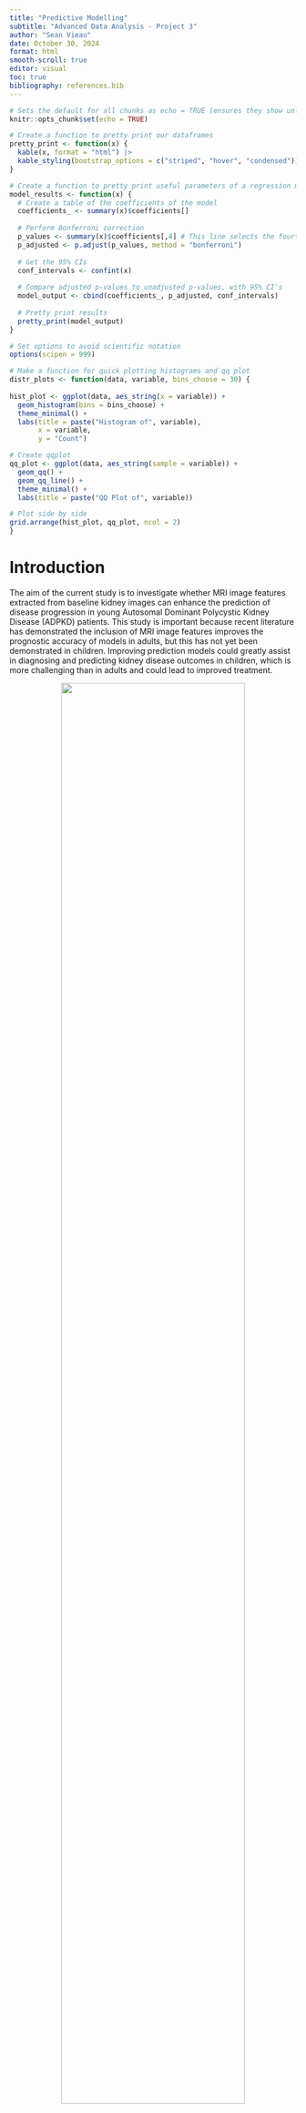 ```yaml
---
title: "Predictive Modelling"
subtitle: "Advanced Data Analysis - Project 3"
author: "Sean Vieau"
date: October 30, 2024
format: html
smooth-scroll: true
editor: visual
toc: true
bibliography: references.bib
---
```


```r
# Sets the default for all chunks as echo = TRUE (ensures they show unless specified not to)
knitr::opts_chunk$set(echo = TRUE)

# Create a function to pretty print our dataframes
pretty_print <- function(x) {
  kable(x, format = "html") |>
  kable_styling(bootstrap_options = c("striped", "hover", "condensed"))
}

# Create a function to pretty print useful parameters of a regression model
model_results <- function(x) {
  # Create a table of the coefficients of the model
  coefficients_ <- summary(x)$coefficients[]
  
  # Perform Bonferroni correction 
  p_values <- summary(x)$coefficients[,4] # This line selects the fourth column of the resulting coefficients      table from summary(model), which is the p-values
  p_adjusted <- p.adjust(p_values, method = "bonferroni")
  
  # Get the 95% CIs
  conf_intervals <- confint(x)
  
  # Compare adjusted p-values to unadjusted p-values, with 95% CI's
  model_output <- cbind(coefficients_, p_adjusted, conf_intervals)
  
  # Pretty print results
  pretty_print(model_output)
}

# Set options to avoid scientific notation
options(scipen = 999)

# Make a function for quick plotting histograms and qq plot
distr_plots <- function(data, variable, bins_choose = 30) {
  
hist_plot <- ggplot(data, aes_string(x = variable)) +
  geom_histogram(bins = bins_choose) +
  theme_minimal() +
  labs(title = paste("Histogram of", variable),
       x = variable,
       y = "Count")

# Create qqplot
qq_plot <- ggplot(data, aes_string(sample = variable)) +
  geom_qq() +
  geom_qq_line() +
  theme_minimal() +
  labs(title = paste("QQ Plot of", variable))

# Plot side by side
grid.arrange(hist_plot, qq_plot, ncol = 2)
}
```

# Introduction

The aim of the current study is to investigate whether MRI image features extracted from baseline kidney images can enhance the prediction of disease progression in young Autosomal Dominant Polycystic Kidney Disease (ADPKD) patients. This study is important because recent literature has demonstrated the inclusion of MRI image features improves the prognostic accuracy of models in adults, but this has not yet been demonstrated in children. Improving prediction models could greatly assist in diagnosing and predicting kidney disease outcomes in children, which is more challenging than in adults and could lead to improved treatment.

::: {style="text-align: center;"}
<img src="/Project_3_Predictive_Modelling/Project_3_R/Media/Project_Description.png" style="width:80%;"/>
:::

#### Task One

![](/Project_3_Predictive_Modelling/Project_3_R/Media/Task_One.png){fig-align="center" width="80%"}

#### Task Two

![](/Project_3_Predictive_Modelling/Project_3_R/Media/Task_Two.png){fig-align="center" width="80%"}

### Clinical Hypotheses

The two clinical hypotheses for this study are that including MRI image features will improve model performance compared to using baseline kidney volume alone in models predicting

1.  Percentage change of total kidney volume growth

2.  Classification of a patient as having fast or slow progression of the disease.

# Background

Here we will review background information on the methodology and variables provided in this data set.

## Gabor Transform

#### What is it

The Gabor Transform, named after Dennis Gabor, is a powerful technique for analyzing the [**texture**]{.underline} of MRI images. By convolving the image with a Gabor filter, it becomes possible to discriminate between features based on intensity differences. This allows the target region and background to be differentiated if they possess distinct features, as they will exhibit different intensity levels. Moreover, the Gabor Transform has tunable parameters, such as the frequency of the sinusoidal wave, which can be adjusted to extract specific textures from the images. Higher frequencies are ideal for capturing fine textures, while lower frequencies are better suited for coarse textures.

#### How it Works

The Gabor Filter first applies a Gaussian Envelope to focus on a small region of the image. It then applies a sinusoidal wave that oscillates at a specific frequency and captures the variation in intensities at that frequency and orientation within that region.

#### Example of Gabor Transform

![Example of applying a Gaussian, then Gabor, and Laplacian Filter (GGL) for differentiation between two different textures (+'s vs L's) ([2](https://link.springer.com/article/10.1007/BF00204594)).](images/clipboard-573562689.png){fig-align="center"}

#### Image Features Provided by the Gabor Transform

In general, Gabor functions can easily extract features of:

-   Spatial Frequency (e.g. how often pixel intensity changes in a given area)

-   Density (e.g. concentration of features within a certain area)

-   Orientation (e.g. Textures or edges at 0°, 45°, 90°, 135°)

-   Phase (e.g. alignment/distance of features)

-   Energy (e.g. overall intensity)

Sources: [1](https://link.springer.com/article/10.1007/s11042-020-09635-6), [2](https://link.springer.com/article/10.1007/BF00204594)

## Gray Level Co-Occurrence Matrix

#### What is it

The Gray Level Co-Occurrence Matrix (GLCM) is another powerful tool for extracting **texture** features from an MRI image. GLCM works under the assumption that the textural information in an image is contained in the "average" spatial relationship that the gray tones in the image have to each other. For example, when a small patch of the picture has little variation of features, the dominant property is tone; When a small patch of a picture has high variation, the dominant property is texture ([3](https://ieeexplore.ieee.org/document/4309314)).

#### How it Works

GLCM examines the spatial relationship between pairs of pixels in an image and calculates how often pairs of pixel values occur at a specified distance and orientation. It does this by computing a set of gray-tone spacial-dependence matrices for various angular relationships and distances between neighboring resolution cell pairs on the image ([3](https://ieeexplore.ieee.org/document/4309314)).

#### Example of GLCM

![Example of textural features extracted from two different land-use category images ([3](https://ieeexplore.ieee.org/document/4309314)).](images/clipboard-759848695.png){width="80%"}

#### Image Features Provided by GLCM

In general, GLCM provides information on the following features:

-   Homogeneity

-   Linear Structure

-   Contrast

-   Number and Nature of Boundaries

-   Complexity of the Image

## Local Binary Pattern

#### What is it

The Local Binary Pattern (LBP) is a third powerful method for extracting [**texture**]{.underline} features from an image. An important and fundamental property of texture is how uniform the patterns are, and LBP captures this by detecting these uniform patterns in circular neighborhoods at any rotation and spatial resolution. LBP is rotation invariant, meaning it does not matter what rotation the image is at; it will always extract very similar features) ([4](https://ieeexplore.ieee.org/document/1017623)).

#### How it Works

LBP works by comparing the intensity of a central pixel with its neighboring pixels and encoding this relationship into a binary pattern. For each neighbor, if it's intensity is greater or equal to the central pixel, it gets assigned a 1 (otherwise a 0). The binary values of all neighbors are then concatenated to form a binary number, and this number is converted into a decimal that represent the LBP for the central pixel ([4](https://ieeexplore.ieee.org/document/1017623)).

#### Example of LBP

![Example of the 36 unique comparisons that can be made between neighboring pixels ([4](https://ieeexplore.ieee.org/document/1017623)).](images/clipboard-3679699747.png){fig-align="center"}

#### Code Information

![](/Project_3_Predictive_Modelling/Project_3_R/Media/Code_Information.png){fig-align="center" width="80%"}

#### Image Features Provided by the LBP

In general, the LBP provides image features on:

-   Uniformity

-   Local Contrast

-   Texture Description

-   Spatial Patterns

-   Gray Level Distribution

# Method

## Study Design

The investigators recruited 71 young patients with ADPKD and collected MRI data at baseline and after 3 years. Additionally, the height corrected kidney volume for each patient was collected at baseline and 3 years by a physician, and the percentage change calculated. Patients were classified as having slow or fast progression of the disease based on this percentage change. Image features were extracted from the baseline MRI images including 2 image features on kidney geometric information, 5 features based on Gabor transform, 2 features based on gray level co-occurrence matrix, 5 features based on image textures, and 5 features based on local binary pattern.

### Statistical Hypotheses

1.  A **linear regression model** predicting **percentage change of total kidney volume growth** including MRI image features and baseline kidney volume will have better performance than a model with baseline kidney volume alone, as determined by specificity, sensitivity, PPV,  NPV,  accuracy, and AUC.

2.  A **logistic regression model** predicting **classification of disease progression as slow or fast** including MRI image features and baseline kidney volume will have better performance than a model with baseline kidney volume alone, as determined by specificity, sensitivity, PPV,  NPV,  accuracy, and AUC.

# Data Preparation

#### Load Packages

```r
library(dplyr)
library(ggplot2)
library(tidyverse)
library(plotly) # Used for interactive plots
library(kableExtra) # Used for pretty printing (kable_styling)
library(ggridges) # Used for plotting distributions
library(naniar) # Used to visualize missingness
library(patchwork) # Used to chain ggplots together
library(gridExtra) # Used to plot ggplots side by side
library(corrplot) # Used for correlation matrix
library(caret) # Used for K-fold cross validation and machine learning
library(bestNormalize) # Used to find best transformation
library(olsrr) # used for backwards elimination model.
library(car) # Used for influenceplot function
library(reshape2) # Used for melting data for multi ROC plotting
```

#### Read .CSV

```r
# Read in data
data <- read_csv("C:/Users/sviea/Documents/Portfolio/Project_3_Predictive_Modelling/Project_3_R/Raw_Data/Project3_data.csv")
```

#### Examine Data Set

```r
# Examine data
pretty_print(head(data))

# Check data types
glimpse(data)
```

#### Create Factors

Everything is appropriately coded as a double.

Let's just convert `progression` into a factor that contains the levels for "slow" or "fast and we're good to go. We will also rename some variables for convenience.

```r
# Convert progression into a factor
data <- data |> 
  mutate(progression = factor(progression,
         levels = c(0,1),
         labels = c("Slow", "Fast")))

# Rename Subject ID and kidney volume variables so they are easier to access
data <- data |> 
  rename(Subject_ID = `Subject ID`,
         kidvol_base = tkvht_base,
         kidvol_visit2 = tkvht_visit2,
         kidvol_change = tkvht_change) 

# Double check data types
glimpse(data)
```

#### Summary

Our data set consists of:

-   71 patients
-   19 MRI image features
-   4 kidney volume variables

# Missingness

```r
# Examine missingness
gg_miss_var(data)

# Examine missingness percents
vis_miss(data)
```

We have 0 missing values!

# Data Split

#### Background

We have an N of 71, which is notably small.

In order to increase the power of the study, we will perform a 5-fold cross validation. Thus, all patients will be in both the training and validation sets, providing a comprehensive evaluation.

![](images/clipboard-802573844.png)

#### Perform the Split

To begin with, we will divide our data set into 5 even folds.

First we randomly shuffle the data so it is not organized by Subject ID

```r
# Set seed for reproducibility
set.seed(123)

# Shuffle the rows
data <- data |> slice_sample(n = nrow(data))
```

Then we create 5-folds of our data set.

```r
# Create labels for Folds1-5
data |> 
  mutate(fold_number = rep(c("Fold1", "Fold2", "Fold3", "Fold4", "Fold5"), length.out = n())) -> data

#### Create separate data frames for each fold

# Create Fold 1
data1_train <- data |> 
  filter(fold_number != "Fold1")
data1_test <- data |> 
  filter(fold_number == "Fold1")

# Create fold 2
data2_train <- data |> 
  filter(fold_number != "Fold2")
data2_test <- data |> 
  filter(fold_number == "Fold2")

# Create fold 3
data3_train <- data |> 
  filter(fold_number != "Fold3")
data3_test <- data |> 
  filter(fold_number == "Fold3")

# Create fold 4
data4_train <- data |> 
  filter(fold_number != "Fold4")
data4_test <- data |> 
  filter(fold_number == "Fold4")

# Create fold 5
data5_train <- data |> 
  filter(fold_number != "Fold5")
data5_test <- data |> 
  filter(fold_number == "Fold5")
```

And examine `Fold1` and ensure the dimensions check out.

```r
# Check dimensions of Fold1
dim(data1_train)

# Check dimensions of Fold1
dim(data1_test)

# Check for any overlapping patients
inner_join(data1_train, data1_test, by = "Subject_ID")
```

We have 56 patients in the fold 1 training set, and 15 in the test set, with no overlapping IDs. Perfect!

# Outcome Variables {#Outcomes_Uni}

Examining the distributions of the entire data set before splitting can cause subtle biases. For example, transformations or decisions based on the entire data set might inadvertently incorporate patterns from the test data into the training process!

We essentially want to mimic real world situations, where we would not know the distributions of our test set prior to analysis.

Thus, we will perform the initial examination of the distribution of our variables, using `Fold1_train`.

::: panel-tabset
## Kidney Volume

#### Baseline Kidney Volume

```r
# Visualize baseline kidney volume
ggplot(data1_train, aes(x = kidvol_base)) +
  geom_histogram() + 
  theme_minimal() + 
  labs(title = "Histogram for Baseline Kidney Volume",
       x = "Baseline Kidney Volume",
       y = "Count")

## QQ Plot
ggplot(data1_train, aes(sample = kidvol_base)) +
  geom_qq() +
  geom_qq_line() +
  theme_minimal() + 
  labs(title = "Histogram for Baseline Kidney Volume",
       x = "Baseline Kidney Volume",
       y = "Count")
```

Kidney volume at baseline appears to be logarithmic.

```r
# Visualize baseline kidney volume
ggplot(data1_train, aes(x = log(kidvol_base))) +
  geom_histogram() + 
  theme_minimal() + 
  labs(title = "Histogram forLog Baseline Kidney Volume",
       x = "Baseline Kidney Volume",
       y = "Count")

# QQ Plot
ggplot(data1_train, aes(sample = log(kidvol_base))) +
  geom_qq() +
  geom_qq_line() +
  theme_minimal() + 
  labs(title = "Histogram for Log Baseline Kidney Volume",
       x = "Baseline Kidney Volume",
       y = "Count")

# Create variable
data1_train <- data1_train |> 
  mutate(kidvol_base_log = log(kidvol_base))
```

`kidvol_base` is normally distributed approximately, after log transform and this variable will be used going forward.

#### Percent Change in Kidney Volume

```r
#| fig-height: 3.5
#| fig-width: 8
# Create histogram
hist_plot <- ggplot(data1_train, aes(x = kidvol_change)) +
  geom_histogram(binwidth = 4.5) +
  theme_minimal() +
  labs(title = "Histogram of Kidney Volume Change",
       y = "Count",
       x = "Kidney Volume Change (%)")

# Create qqplot
qq_plot <- ggplot(data1_train, aes(sample = kidvol_change)) +
  geom_qq() +
  geom_qq_line() +
  theme_minimal() +
  labs(title = "QQ Plot of Kidney Volume Change")

# Plot side by side
grid.arrange(hist_plot, qq_plot, ncol = 2)
```

`kidvol_change` is not quite normally distributed.

##### Log Transform

Let's check if a logarithmic or sqrt transformation will be better.

```r
# Use bestNormalize R package to select the best transformation
BNObject <- bestNormalize(data1_train$kidvol_change)
BNObject

# Create histogram
hist_plot <- ggplot(data1_train, aes(x = log(kidvol_change))) +
  geom_histogram(binwidth = 0.5) +
  theme_minimal() +
  labs(title = "Histogram of Log Kidney Volume Change",
       y = "Count",
       x = "Kidney Volume Change (%)")

# Create qqplot
qq_plot <- ggplot(data1_train, aes(sample = log(kidvol_change))) +
  geom_qq() +
  geom_qq_line() +
  theme_minimal() +
  labs(title = "QQ Plot of Log Kidney Volume Change")

# Plot side by side
grid.arrange(hist_plot, qq_plot, ncol = 2)
```

##### Square Root Transform

```r
# Create histogram
hist_plot <- ggplot(data1_train, aes(x = sqrt(kidvol_change))) +
  geom_histogram(binwidth = 0.5) +
  theme_minimal() +
  labs(title = "Histogram of Sqrt Kidney Volume Change",
       y = "Count",
       x = "Kidney Volume Change (%)")

# Create qqplot
qq_plot <- ggplot(data1_train, aes(sample = sqrt(kidvol_change))) +
  geom_qq() +
  geom_qq_line() +
  theme_minimal() +
  labs(title = "QQ Plot of Sqrt Kidney Volume Chage")

# Plot side by side
grid.arrange(hist_plot, qq_plot, ncol = 2)
```

The log transform appears the best for us.

However, after checking with the professor, it is very rare in machine learning that we engineer the outcome variable at all.

```r
# Create log change in kidney volume
data1_train <- data1_train |> 
  mutate(kidvol_change_log = log(kidvol_change))
```

#### Outliers

It also appears that we have two outlier values. Let's assess using boxplots.

```r
# Calculate IQR and identify outliers
IQR_val <- IQR(data1_train$kidvol_change)
Q1 <- quantile(data1_train$kidvol_change, 0.25)
Q3 <- quantile(data1_train$kidvol_change, 0.75)
lower_bound <- Q1 - (1.5*IQR_val)
upper_bound <- Q3 + (1.5*IQR_val)

# Create boxplot and flag outliers
ggplot(data1_train, aes(x = "", y = kidvol_change)) +
  geom_boxplot(alpha = 0.8) +
  geom_text(aes(label = ifelse(kidvol_change < lower_bound | kidvol_change > upper_bound, Subject_ID, "")), hjust = -0.5, color = "red") +
  theme_minimal() +
  labs(title = "Boxplot of Kidney Volume Change",
       x = "",
       y = "Kidney Volume Change")
```

Patients 37 and 51 are flagging as potential outliers. Let's examine them.

```r
# Examine outlier patients
data1_train |> 
  arrange(desc(kidvol_change)) |> 
  head() |> 
  pretty_print()
```

Interesting, it looks like these patients also have high values for certain MRI image features, such as GLCM 1 and 2. Additionally, they do not have the highest visit 2 kidney volumes, they simply increases in size the most.

### Summary

##### Transformation

It appears that a log transform of `kidvol_base` gives us an approximately normal distribution, and this will be the value used for this covariate going forward.

##### Outliers

While patients 37 and 51 are potential outliers on `kidvol_change`, these are NOT erroneous values. On the contrary, they are backed up by similar high values on other measurements such as `glcm2`, but are not universally high on all MRI image features. In other words, these appear to be very realistic values.

In summary, all values are derived from authentic biological data. They will be examined using the jackknife residuals to assess for leverage and influence, but we are motivated to retain them in the analysis.

[Top of Tabset](#Outcomes_Uni)

## Disease Progression

```r
# Create bar plot
ggplot(data1_train, aes(x = progression, fill = progression)) +
  geom_bar() +
  theme_minimal() +
  scale_fill_brewer(palette = "Pastel2") +
  ylim(0, 45) +
  labs(title = "Count of Slow vs Fast Disease Progression",
       x = "Disease Progression",
       y = "Count",
       fill = "Progression")

# Create Table
table(data1_train$progression) 
```

We have an equal amount of patients that had slow vs fast disease progression.

[Top of Tabset](#Outcomes_Uni)
:::

## Summary

#### Kidney Volume Change

`kidvol_change` is approximately normally distributed following a log transform, with 2 potential outliers we will keep an eye on.

#### Slow vs Fast Disease Progression

We have an even count between patients who had slow vs fast disease progression.

# Feature Engineering I {#Features_Uni}

An assumption for a linear regression is that there is a linear relationship between the predictor and the outcome variable.

Thus for the initial step, we will examine the distribution of our variables and create a quadratic term or take the log for each variable as necessary.

:::::::::: panel-tabset
## Geometry

::: panel-tabset
## Geom1

```r
#| fig-height: 3.5
#| fig-width: 8
# Create histogram
hist_plot <- ggplot(data1_train, aes(x = geom1)) +
  geom_histogram(binwidth = 30) +
  theme_minimal() +
  labs(title = "Histogram of Geom1",
       x = "Geom1",
       y = "Count")

# Create qqplot
qq_plot <- ggplot(data1_train, aes(sample = geom1)) +
  geom_qq() +
  geom_qq_line() +
  theme_minimal() +
  labs(title = "QQ Plot of Geom1")

# Plot side by side
grid.arrange(hist_plot, qq_plot, ncol = 2)
```

There is 1 patient with a drastically lower value than everyone else. Let's examine.

```r
# Filter to most negative geom1 value
data1_train |> 
  arrange(geom1) |> 
  select(Subject_ID, geom1, geom2) |> 
  head() |> 
  pretty_print()
```

Patient 48 appears to be an outlier on `geom1`.

#### Perform Yeo Johnson Transformation

Since we have negatie we have to perform the yeo johnson transformation or we will lose observations as `NA` values.

```r
# Use bestNormalize R package to select the best transformation
BNObject <- bestNormalize(data1_train$geom1)
BNObject

# Create histogram
hist_plot <- ggplot(data1_train, aes(x = yeojohnson(geom1)$x.t)) +
  geom_histogram(binwidth = .4) +
  theme_minimal() +
  labs(title = "Histogram of Yeo Johnson Geom1",
       y = "Count",
       x = "Log Geom1")

# Create qqplot
qq_plot <- ggplot(data1_train, aes(sample = yeojohnson(geom1)$x.t)) +
  geom_qq() +
  geom_qq_line() +
  theme_minimal() +
  labs(title = "QQ Plot of Yeo Johnson Geom1")

# Plot side by side
grid.arrange(hist_plot, qq_plot, ncol = 2)

# Perform transform
data1_train <- data1_train |> 
  mutate(geom1_yeo = yeojohnson(geom1)$x.t)
```

`geom` is more normally distributed after a Yeo Johnson transform.

#### Summary

`geom1` is normally distributed following a Yeo Johnson transform. There is potentially one outlier on the negative side, but this seemed to not be a factor after transforming.

[Top of Tabset](#Features_Uni)

## Geom2

```r
#| fig-height: 3.5
#| fig-width: 8
# Create histogram
hist_plot <- ggplot(data1_train, aes(x = geom2)) +
  geom_histogram(binwidth = 300) +
  theme_minimal() +
  labs(title = "Histogram of Geom2",
       x = "Geom2",
       y = "Count")

# Create qqplot
qq_plot <- ggplot(data1_train, aes(sample = geom2)) +
  geom_qq() +
  geom_qq_line() +
  theme_minimal() +
  labs(title = "QQ Plot of Geom2")

# Plot side by side
grid.arrange(hist_plot, qq_plot, ncol = 2)
```

`geom2` appears to be logarithmic. Let's adjust.

#### Square Root Transformation

```r
#| fig-height: 3.5
#| fig-width: 8
# Create new variable
data1_train <- data1_train |> 
 mutate(geom2_sqrt = sqrt(geom2),
        geom2_log = log(geom2)) 

# Create histogram
hist_plot <- ggplot(data1_train, aes(x = geom2_sqrt)) +
  geom_histogram(binwidth = 20) +
  theme_minimal() +
  labs(title = "Histogram of Geom2_sqrt",
       x = "Geom2_sqrt",
       y = "Count")

# Create qqplot
qq_plot <- ggplot(data1_train, aes(sample = geom2_sqrt)) +
  geom_qq() +
  geom_qq_line() +
  theme_minimal() +
  labs(title = "QQ Plot of Geom2_sqrt")

# Plot side by side
grid.arrange(hist_plot, qq_plot, ncol = 2)
```

Sqrt kind of makes it better, but not quite.

#### Log Transformation

Let's examine the log.

```r

# Create histogram
hist_plot <- ggplot(data1_train, aes(x = log(geom2))) +
  geom_histogram(binwidth = 1) +
  theme_minimal() +
  labs(title = "Histogram of Geom2 log",
       x = "Geom2 log",
       y = "Count")

# Create qqplot
qq_plot <- ggplot(data1_train, aes(sample = log(geom2))) +
  geom_qq() +
  geom_qq_line() +
  theme_minimal() +
  labs(title = "QQ Plot of Geom2 log")

# Plot side by side
grid.arrange(hist_plot, qq_plot, ncol = 2)
```

#### Yeo Johnson Transform

A Yeo Johnson transformation

```r
# Use bestNormalize R package to select the best transformation
BNObject <- bestNormalize(data1_train$geom2)
BNObject

# Create histogram
hist_plot <- ggplot(data, aes(x = yeojohnson(geom2)$x.t)) +
  geom_histogram(binwidth = 1) +
  theme_minimal() +
  labs(title = "Histogram of Geom2 Yeo",
       x = "Geom2 Yeo",
       y = "Count")

# Create qqplot
qq_plot <- ggplot(data, aes(sample = yeojohnson(geom2)$x.t)) +
  geom_qq() +
  geom_qq_line() +
  theme_minimal() +
  labs(title = "QQ Plot of Geom2 Yeo")

# Plot side by side
grid.arrange(hist_plot, qq_plot, ncol = 2)

# Create the variable
data1_train <- data1_train |> 
  mutate(geom2_yeo = yeojohnson(geom2)$x.t)
```

I think log or yeo is our best bet here.

#### Summary

While there is no transformation that makes `geom2` normally distributed, log or yeojohnson transformation may help and will be considered. Let's select Yeo Johnson as it looks slightly better.

[Top of Tabset](#Features_Uni)
:::

## Gabor

::: panel-tabset
## Gabor1

```r
#| fig-height: 3.5
#| fig-width: 8
# Create histogram
hist_plot <- ggplot(data1_train, aes(x = gabor1)) +
  geom_histogram(binwidth = 0.2) +
  theme_minimal() +
  labs(title = "Histogram of Gabor1",
       x = "Gabor2",
       y = "Count")

# Create qqplot
qq_plot <- ggplot(data1_train, aes(sample = gabor1)) +
  geom_qq() +
  geom_qq_line() +
  theme_minimal() +
  labs(title = "QQ Plot of Gabor1")

# Plot side by side
grid.arrange(hist_plot, qq_plot, ncol = 2)
```

`gabor1` is normally distributed.

[Top of Tabset](#Features_Uni)

## Gabor2

```r
#| fig-height: 3.5
#| fig-width: 8
# Make plots
distr_plots(data1_train, "gabor2", 12)
```

`gabor2` appears approximately normally distributed.

```r
# Use bestNormalize R package to select the best transformation
BNObject <- bestNormalize(data1_train$gabor2)
BNObject
```

It looks like a yeo johnson transformation will be most appropriate here.

```r
data1_train <- data1_train |> 
  mutate(gabor2_yeo = yeojohnson(gabor2)$x.t)

distr_plots(data1_train, "gabor2_yeo", 10)
```

A yeo johnson transformation *slightly* improves the normality of `gabor2`.

[Top of Tabset](#Features_Uni)

## Gabor3

```r
#| fig-height: 3.5
#| fig-width: 8
# Make plots
distr_plots(data1_train, "gabor3", 30)
```

[Top of Tabset](#Features_Uni)

`gabor3` appears approximately normally distributed, with some potential outliers.

```r
# Use bestNormalize R package to select the best transformation
BNObject <- bestNormalize(data1_train$gabor3)
BNObject
```

Transformations don't seem to help much here. We want the values to be closest to 1 to indicate more normality.

#### Summary

Transformation doesn't seem to help much with `gabor3`.

[Top of Tabset](#Features_Uni)

## Gabor4

```r
#| fig-height: 3.5
#| fig-width: 8
# Make plots
distr_plots(data1_train, "gabor4", 30)
```

`gabor4` may be exponential.

```r
#| fig-height: 3.5
#| fig-width: 8
data1_train <- data1_train |> 
  mutate(gabor4_log = log(gabor4))

distr_plots(data1_train, "gabor4_log", 12)
```

`gabor4_log` appears to be normally distributed.

#### Summary

The log transform of `gabor4` made it approximately normal.

[Top of Tabset](#Features_Uni)

## Gabor5

```r
#| fig-height: 3.5
#| fig-width: 8
# Make plots
distr_plots(data1_train, "gabor5", 30)
```

`gabor5` looks logarithmic potentially.

#### Log Transform

```r
# Use bestNormalize R package to select the best transformation
BNObject <- bestNormalize(data1_train$gabor5)
BNObject

# Create log term
data1_train <- data1_train |> 
  mutate(gabor5_log = log(gabor5))
 
distr_plots(data1_train, "gabor5_log", 30)
```

That's kind of better.

```r
# Calculate IQR and identify outliers
IQR_val <- IQR(data1_train$gabor5_log)
Q1 <- quantile(data1_train$gabor5_log, 0.25)
Q3 <- quantile(data1_train$gabor5_log, 0.75)
lower_bound <- Q1 - (1.5*IQR_val)
upper_bound <- Q3 + (1.5*IQR_val)

# Create boxplot and flag outliers
ggplot(data1_train, aes(x = "", y = gabor5_log)) +
  geom_boxplot(alpha = 0.8) +
  geom_text(aes(label = ifelse(gabor5_log < lower_bound | gabor5_log > upper_bound, Subject_ID, "")), hjust = -0.5, color = "red") +
  theme_minimal() +
  labs(title = "Boxplot of Gabor5",
       x = "",
       y = "Gabor5")
```

#### Summary

`gabor5` is not normally distributed, and no transform seems to help much. It may be dropped from consideration.

[Top of Tabset](#Features_Uni)
:::

## GLCM

::: panel_tabset
## GLCM1

```r
#| fig-height: 3.5
#| fig-width: 8
# Make plots
distr_plots(data1_train, "glcm1", 10)
```

`glcm1` is approximately normally distributed.

[Top of Tabset](#Features_Uni)

## GLCM2

```r
#| fig-height: 3.5
#| fig-width: 8
# Make plots
distr_plots(data1_train, "glcm2", 10)
```

`glcm2` may be logarithmic.

#### Log Transform

```r
# Create log variable
data1_train <- data1_train |> 
  mutate(glcm2_log = log(glcm2))

#| fig-height: 3.5
#| fig-width: 8
# Make plots
distr_plots(data1_train, "glcm2_log", 10)
```

```r
# Use bestNormalize R package to select the best transformation
BNObject <- bestNormalize(data1_train$glcm2)
BNObject
```

It appears that this is the best transformation we will get.

#### Summary

The best transformation for `glcm2` is a log transform.

[Top of Tabset](#Features_Uni)
:::

## TXTI

::: panel-tabset
## TXT1

```r
#| fig-height: 3.5
#| fig-width: 8
# Make plots
distr_plots(data1_train, "txti1", 10)
```

#### Summary

`txti1` appears normally distributed

[Top of Tabset](#Features_Uni)

## TXTI2

```r
#| fig-height: 3.5
#| fig-width: 8
# Make plots
distr_plots(data1_train, "txti2", 10)
```

#### Summary

`txti2` appears normally distributed.

[Top of Tabset](#Features_Uni)

## TXTI3

```r
#| fig-height: 3.5
#| fig-width: 8
# Make plots
distr_plots(data1_train, "txti3", 10)
```

#### Summary

`txti3` appears normally distributed.

[Top of Tabset](#Features_Uni)

## TXTI4

```r
#| fig-height: 3.5
#| fig-width: 8
# Make plots
distr_plots(data1_train, "txti4", 10)
```

`txti4` may be logarithmic.

#### Log Transform

```r
#| fig-height: 3.5
#| fig-width: 8
data1_train <- data1_train |> 
  mutate(txti4_log = log(txti4))

# Make plots
distr_plots(data1_train, "txti4_log", 10)
```

That's better, still not perfect.

```r
# Use bestNormalize R package to select the best transformation
BNObject <- bestNormalize(data1_train$txti4)
BNObject
```

Log is better than sqrt so we will use log.

#### Summary

The best transformation for `txtxi4` is log, though it is still not perfect.

[Top of Tabset](#Features_Uni)

## TXTI5

```r
#| fig-height: 3.5
#| fig-width: 8
#| # Make plots
distr_plots(data1_train, "txti5", 10)
```

May be logarithmic.

#### Log Transform

```r
#| fig-height: 3.5
#| fig-width: 8
data1_train <- data1_train |> 
  mutate(txti5_log = log(txti5))

#| # Make plots
distr_plots(data1_train, "txti5_log", 10)
```

That looks better. Mostly.

```r
# Use bestNormalize R package to select the best transformation
BNObject <- bestNormalize(data1_train$txti5)
BNObject
```

Log performs better than sqrt, that's as good as we can get.

#### Summary

The best transformation for `txti5` is logarithmic.

[Top of Tabset](#Features_Uni)
:::

## LBP

::::: panel-tabset
## LBP1

```r
#| fig-height: 3.5
#| fig-width: 8
#| # Make plots
distr_plots(data1_train, "lbp1", 20)
```

Looks normally distributed with 1 outlier.

#### Remove Outlier

```r
# Examine LBP outlier
data1_train |> 
  arrange(desc(lbp3)) |> 
  select(Subject_ID, lbp1, lbp2, lbp3, lbp4, lbp5) |> 
  head() |> 
  pretty_print()
```

Patient 52 is a CLEAR outlier (lbp3 = 11, no othe patients have an lbp3 over 1).

We remove them.

```r
# Remove outlier patient
data1_train <- data1_train |> 
  filter(!Subject_ID == 52)
```

#### Remake Plots

```r
#| fig-height: 3.5
#| fig-width: 8
#| # Make plots
distr_plots(data1_train, "lbp1", 10)
```

That's close to normal, let's check if it could be better.

```r
# Use bestNormalize R package to select the best transformation
BNObject <- bestNormalize(data1_train$lbp1)
BNObject
```

#### Yeo Johnson Transform

It seems a yeo transformation will be the best (since we have negatives and a log and sqrt transformation will cause NA values)

```r
#| fig-height: 3.5
#| fig-width: 8
# Perform transform
data1_train <- data1_train |> 
  mutate(lbp1_yeo = yeojohnson(lbp1)$x.t)

#| # Make plots
distr_plots(data1_train, "lbp1_yeo", 10)
```

It's slightly better, but not by much.

#### Summary

A yeo johnson transformation helps a little bit.

We will choose to not transform this variable.

::: callout-note
Note: Patient 52 is a clear outlier and possibly erroneous value on the `lbp` features. Ensure to remove it from all data sets!
:::

[Top of Tabset](#Features_Uni)

## LBP2

```r
#| fig-height: 3.5
#| fig-width: 8
#| # Make plots
distr_plots(data1_train, "lbp2", 20)
```

We appear to have a different outlier for `lbp2`.

```r
# Examine outlier
data1_train |> 
  arrange(desc(lbp2)) |> 
  select(Subject_ID, lbp1, lbp2, lbp3, lbp4, lbp5) |> 
  head() |> 
  pretty_print()
```

Patient 48 is an outlier on `lbp2` (lbp2 = 3, all other patients are essentially below 1).

We remove them

```r
# Remove outlier
data1_train <- data1_train |> 
  filter(!Subject_ID == 48)
```

#### Remake Plots

```r
#| fig-height: 3.5
#| fig-width: 8
#| # Make plots
distr_plots(data1_train, "lbp2", 20)
```

#### 

`lbp2` is normally distributed

[Top of Tabset](#Features_Uni)

## LBP3

```r
#| fig-height: 3.5
#| fig-width: 8
#| # Make plots
distr_plots(data1_train, "lbp3", 20)
```

Doesn't look too good.

```r
# Use bestNormalize R package to select the best transformation
BNObject <- bestNormalize(data1_train$lbp3)
BNObject
```

None of the transformations help much here.

#### Summary

`lbp3` is not normally distributed and no transformations help. We keep the original unmodified values.

[Top of Tabset](#Features_Uni)

## LBP4

```r
#| fig-height: 3.5
#| fig-width: 8
#| # Make plots
distr_plots(data1_train, "lbp4", 20)
```

`lbp4` appears logarithmic.

```r
#| fig-height: 3.5
#| fig-width: 8
# Create log variable
data1_train <- data1_train |> 
  mutate(lbp4_log = log(lbp4))

#| # Make plots
distr_plots(data1_train, "lbp4_log", 20)
```

Looks better.

```r
# Use bestNormalize R package to select the best transformation
BNObject <- bestNormalize(data1_train$lbp4)
BNObject
```

The log transform also provides the best performance here.

#### Summary

The log transform provides the best distribution for `lbp4`

::: callout-note
Note: Patient 48 is a clear outlier and possibly erroneous value on the `lbp2` feature. Ensure to remove it from all data sets!
:::

[Top of Tabset](#Features_Uni)

## LBP5

```r
#| fig-height: 3.5
#| fig-width: 8
#| # Make plots
distr_plots(data1_train, "lbp5", 20)
```

`lbp5` looks logarithmic.

```r
#| fig-height: 3.5
#| fig-width: 8
# Create log variable
data1_train <- data1_train |> 
  mutate(lbp5_log = log(lbp5))

#| # Make plots
distr_plots(data1_train, "lbp5_log", 15)

# Create variable
data1_train <- data1_train |> 
  mutate(lbp5_log = log(lbp5))
```

```r
# Use bestNormalize R package to select the best transformation
BNObject <- bestNormalize(data1_train$lbp5)
BNObject
```

Looks better, and we confirm that the log transform performs the best.

#### Summary

Log transform is the best for `lbp5`.

[Top of Tabset](#Features_Uni)
:::::

## Feature Engineering Summary

We determined that the following variables were approximately normally distributed after performing the transformations below: - `kidvol_base_log` - `kidvol_change_log` (this will be considered, but likely not used) - `geom1_yeo` - `geom2_yeo` - `gabor2_yeo` - `gabor4_log` - `glcm2_log` - `txti4_log` - `txti5_log` - `lbp4_log` - `lbp5_log`

These variables will be used for all comparisons moving forward to ensure we meet the assumption of linearity for a linear regression model.

`gabor5` is not normal even after transforming.

We also eliminated 2 outlier/possible erroneous values in the form of patients, `48` and `52`.

[Top of Tabset](#Features_Uni)
::::::::::

## Correlation Matrix I

To assess for the best engineering of features and select the most promising covariates for this predictive model, I will create the following correlation matrices.

-   With unaltered features & engineered features
-   With averages and interactions to aggregate features from the same class
-   With squared features

This process should uncover hidden relationships between features that are not immediately obvious (such as a squared feature being a significant predictor, but not in its original form).

This first matrix will contain the unaltered features in their original form, as well as the engineered features as determined by examination of distributions.

```r
#| fig-height: 8
#| fig-width: 8
# Control matrix for better output
matrix_order <- c("kidvol_base", "kidvol_change", "kidvol_change_log", "progression", "geom1", "geom1_yeo", "geom2", "geom2_yeo", "gabor1", "gabor2", "gabor2_yeo", "gabor3", "gabor4", "gabor4_log", "gabor5", "glcm1", "glcm2", "glcm2_log", "txti1", "txti2", "txti3", "txti4", "txti4_log", "txti5", "txti5_log", "lbp1", "lbp2", "lbp3", "lbp4", "lbp4_log", "lbp5", "lbp5_log")
 
# Clean the output by making a trimmed dataset excluding extaneous variables
data_for_matrix <- data1_train |> 
  select(matrix_order)

# We factored our variables at the start. To make a correlation matrix we must reconvert those back to numeric
data_for_matrix <- data.frame(lapply(data_for_matrix, function(x) if (is.factor(x)) as.numeric(x) else x))

# Make a correlation matrix with all variables of the trimmed data set
correlation_matrix <- cor(data_for_matrix, use = "complete.obs")

# Plot correlation matrix
corrplot(correlation_matrix, method = "color", addCoef.col = "black", number.cex = 0.4, insig = "blank")
```

From this plot we can see a few relationships between our original and transformed features.

## Main Observations {#Corr_One}

:::: panel-tabset
## Geometry

`geom1` (r = -0.17) and `geom2_yeo` (r = -0.15) have about equal correlation with `kidvol_change`

[Top of Tabset](#Corr_One)

## Gabor Transform

None of the original or transformed `gabor` features are correlated to change in `kidvol_change_log`.

Interestingly, `gabor3` appears to have a strong correlation to the untransformed `kidvol_change`, but not with `kidvol_change_log`. Let's assess.

```r
# Create plot
ggplot(data1_train, aes(x = gabor3, y = kidvol_change)) +
  geom_smooth(method = "lm") +
  geom_point() +
  labs(title = "Change in Kidney Volume by Gabor3",
       x = "Gabor3",
       y = "Change in Kidney Volume (%)") +
  theme_minimal()
```

This appears to be driven entirely by that outlier patient on the far left.

We previously determined that patients 37 and 51 were outliers on the boxplots on `kidvol_change`.

Let's assess how this relationship changes after removing them.

```r
# Remove outlier patients on kidvol change
data_out_rem <- data1_train |> 
  filter(!Subject_ID %in% c(37,51))

# Plot
ggplot(data_out_rem, aes(x = gabor3, y = kidvol_change)) +
  geom_smooth(method = "lm") +
  geom_point() +
  labs(title = "Change in Kidney Volume by Gabor3",
       x = "Gabor3",
       y = "Change in Kidney Volume (%)") +
  theme_minimal()
```

The relationship now looks appropriately linear when these outlier patients are removed.

We can also see that taking the log of the change in kidney volume reduces the influence of these outliers and makes the correlation non significant

```r
# Create plot
ggplot(data1_train, aes(x = gabor3, y = kidvol_change_log)) +
  geom_smooth(method = "lm") +
  geom_point() +
  labs(title = "Change in Log Kidney Volume by Gabor3",
       x = "Gabor3",
       y = "Change in Log Kidney Volume (%)") +
  theme_minimal()
```

::: callout-note
Note: Patients 37 and 51 may be outliers and will need to be assessed using leverage and influence after the final model is fit!
:::

[Top of Tabset](#Corr_One)

## Gray Level Co-Occurence Matrix

None of the MRI features from the gray level co-occurence matrix were strongly correlated with `kidvol_change`.

[Top of Tabset](#Corr_One)

## Txti

`txti2` is a strong predictor of change in `kidvol` regardless if whether `kidvol` is transformed or not.

```r
# Create plot
ggplot(data1_train, aes(x = txti2, y = kidvol_change)) +
  geom_smooth(method = "lm") +
  geom_point() +
  labs(title = "Change in Log Kidney Volume by Txti2",
       x = "Txti2",
       y = "Change in Log Kidney Volume (%)") +
  theme_minimal()
```

`txti2` is a strong predictor of change in kidney volume!

[Top of Tabset](#Corr_One)

## Local Binary Pattern

#### Lbp2

`lbp2` is weakly correlated to change in kidney volume.

```r
# Create plot
ggplot(data1_train, aes(x = lbp2, y = kidvol_change)) +
  geom_smooth(method = "lm") +
  geom_point() +
  labs(title = "Change in Log Kidney Volume by lbp2",
       x = "lbp2",
       y = "Change in Log Kidney Volume (%)") +
  theme_minimal()


model <- lm(kidvol_change ~ lbp2, data = data1_train)
summary(model)
```

#### Lbp4

`lbp4` after log transforming is weakly associated with change in kidney volume, but not strong enough to be significant.

```r
# Create plot
ggplot(data1_train, aes(x = lbp4_log, y = kidvol_change)) +
  geom_smooth(method = "lm") +
  geom_point() +
  labs(title = "Change in Log Kidney Volume by Lbp4",
       x = "Log Lbp4",
       y = "Change in Kidney Volume (%)") +
  theme_minimal()
```

#### Lbp Log

`lbp5_log` is strongly correlated to change in kidney volume.

```r
# Create plot
ggplot(data1_train, aes(x = lbp5_log, y = kidvol_change)) +
  geom_smooth(method = "lm") +
  geom_point() +
  labs(title = "Change in Log Kidney Volume by Log Lbp5",
       x = "Log Lbp5",
       y = "Change in Log Kidney Volume (%)") +
  theme_minimal()
```

We have a pretty strong negative relationship here, looks like it is slightly driven by those two outlier patients.

[Top of Tabset](#Corr_One)
::::

## Summary

The features that are most promising as covariates at this point are:

-   `geom2_yeo`
-   `gabor3`
-   `txt12`
-   `lbp5_log`

# Feature Engineering II

## Averages and Interaction Terms

We saw in the correlation matrix that both `geom1` and `geom2` had pretty even correlations with change in kidney volume.

In the interest of discovering underlying patterns (and minimizing the number of features we have, since we have a limit of 5 based on our sample size), I will attempt to collapse these two variables by

-   Taking their average
-   Taking their interaction term

I will also do the same for `lbp2`, and `lbp5_log`, which were correlated with the outcome.

#### Create Average and Interaction Terms

```r
# Create average and interaction terms
data1_train <- data1_train |> 
  mutate(geom_avg = (geom1_yeo + geom2_yeo)/2,
         geom_int = geom1_yeo*geom2_yeo,
         lbp_avg  = (lbp2 + lbp5_log),
         lbp_int  = lbp2*lbp5_log)
```

## Correlation Matrix II

Now we can rerun the correlation matrix and examine how those relationships changed

```r
#| fig-width: 8
#| fig-height: 8
# Control matrix for better output
matrix_order <- c("kidvol_base", "kidvol_change", "kidvol_change_log", "progression", "geom1", "geom1_yeo", "geom2", "geom2_yeo", "geom_avg", "geom_int", "lbp1", "lbp2", "lbp3", "lbp4", "lbp4_log", "lbp5", "lbp5_log", "lbp_avg", "lbp_int")
 
# Clean the output by making a trimmed dataset excluding extaneous variables
data_for_matrix <- data1_train |> 
  select(matrix_order)

# We factored our variables at the start. To make a correlation matrix we must reconvert those back to numeric
data_for_matrix <- data.frame(lapply(data_for_matrix, function(x) if (is.factor(x)) as.numeric(x) else x))

# Make a correlation matrix with all variables of the trimmed data set
correlation_matrix <- cor(data_for_matrix, use = "complete.obs")

# Plot correlation matrix
corrplot(correlation_matrix, method = "color", addCoef.col = "black", number.cex = 0.6)
```

## Main Observations {#Corr_Two}

::: panel-tabset
## Geometry

`geom_avg` (r = 0.20) has a higher correlation coefficient than `geom1_yeo` and `geom2_yeo` alone, and will thus be used as an aggregate covariate to capture the geometry of the MRIs going forward.

```r
# Create plot
ggplot(data1_train, aes(x = geom_avg, y = kidvol_change)) +
  geom_smooth(method = "lm") +
  geom_point() +
  labs(title = "Change in Kidney Volume by geom_avg",
       x = "geom_avg",
       y = "Change in Kidney Volume (%)") +
  theme_minimal()
```

Notably, this could be driven by those two outliers as mentioned previously.

[Top of Tabset](#Corr_Two)

## Local Binary Pattern

The average and interaction terms do not perform better than `lbp5_log` alone.

[Top of Tabset](#Corr_Two)
:::

### Summary

`geom_avg` increases the r by 0.03 over the individual non-combined features, and will be chosen as a candidate covariate.

`lbp_avg` does not perform better than `lbp5_log` alone, and thus `lbp5_log` will be chosen as a candidate covariate in the final model.

# Feature Engineering III

## Quadratic Terms

Finally, we will consider quadratic terms for each feature.

```r
#| fig-width: 10
#| fig-height: 10
# Create function to square specified columns and rename the new variables
square_selected_variables <- function(df, columns) {
  df <- df %>%
    mutate(across(all_of(columns), ~ .^2, .names = "{.col}_square"))
  return(df)
}

# Choose columns to get squared
columns <- data1_train |>
  select(geom1, geom1_yeo, geom2, geom2_yeo, geom_avg, geom_int, gabor1, gabor2, gabor2_yeo, gabor3, gabor4, gabor4_log, gabor5, glcm1, glcm2, glcm2_log, txti1, txti2, txti3, txti4, txti4_log, txti5, txti5_log, lbp1, lbp2, lbp3, lbp4, lbp4_log, lbp5, lbp5_log, lbp_avg, lbp_int) |>
  colnames()


# Square selected variables
data_square <- square_selected_variables(data1_train, columns)
  
```

## Correlation Matrix III

```r
# Control matrix for better output
matrix_order <- c("kidvol_base", "kidvol_change", "kidvol_change_log", "progression", "geom1_square", "geom1_yeo_square", "geom2_square", "geom2_yeo_square", "geom_avg_square", "geom_int_square", "gabor1_square", "gabor2_square", "gabor2_yeo_square", "gabor3_square", "gabor4_square", "gabor4_log_square", "gabor5_square", "glcm1_square", "glcm2_square", "glcm2_log_square", "txti1_square", "txti2_square", "txti3_square", "txti4_square", "txti4_log_square", "txti5_square", "txti5_log_square", "lbp1_square", "lbp2_square", "lbp3_square", "lbp4_square", "lbp4_log_square", "lbp5_square", "lbp5_log_square", "lbp_avg_square", "lbp_int_square")
 
# Clean the output by making a trimmed dataset excluding extraneous variables
data_for_matrix2 <- data_square |> 
  select(matrix_order)

# We factored our variables at the start. To make a correlation matrix we must reconvert those back to numeric
data_for_matrix2 <- data.frame(lapply(data_for_matrix2, function(x) if (is.factor(x)) as.numeric(x) else x))

# Make a correlation matrix with all variables of the trimmed data set
correlation_matrix <- cor(data_for_matrix2, use = "complete.obs")

# Plot correlation matrix
corrplot(correlation_matrix, method = "color", addCoef.col = "black", number.cex = 0.2)
```

## Main Observations {#Corr_Three}

::: panel-tabset
## Gabor Transform

#### Gabor3

The correlation coefficient for `gabor3_square` is higher than `gabor3`.

```r
ggplot(data_square, aes(x = gabor3_square, y = kidvol_change)) +
  geom_point() +
  geom_smooth(method = "lm")
```

Let's compare if we remove those outliers

```r
ggplot(data_out_rem, aes(x = gabor3**2, y = kidvol_change)) +
  geom_point() +
  geom_smooth(method = "lm")
```

This appears to be driven by that outlier patient.

[Top of Tabset](#Corr_Three)

## Gray Level Co-Occurence Matrix

`glcm2_square` has a strong correlation (r = 0.31). Let's examine.

```r
# Create the plot
ggplot(data_square, aes(x = glcm2_square, y = kidvol_change)) +
  geom_point() +
  geom_smooth(method = "lm")

# Check the model
model <- lm(kidvol_change ~ glcm2**2, data = data1_train)
summary(model)
```

This could be driven by the outlier, but we will include `glcm2_square` as a covariate during model selection.

[Top of Tabset](#Corr_Three)
:::

### Summary

`GLCM2_square` will be considered as a potential covariate during model selection.

# Feature Scaling

Before we perform our regression, we must standardize our variables to place them all on the same scale so that they contribute equally to the model.

This also makes it easier for the gradient descent process to converge faster and more efficiently.

![](images/clipboard-243237117.png){fig-align="center" width="80%"}

![](images/clipboard-2354431195.png){fig-align="center" width="80%"}

## Perform Scaling

We will perform z norm scaling using `caret`, which will appropriately scale the test set of each fold using the mean and standard deviation of each respective training set.

# Task One: Linear Regression

[This website](http://zevross.com/blog/2017/09/19/predictive-modeling-and-machine-learning-in-r-with-the-caret-package/) was used for coding guidance for the linear regression model.

## Cost Function

The cost function in a linear regression is Root Mean Square Error (RMSE):

$$ \text{RMSE} = \sqrt{\frac{1}{n} \sum_{i=1}^{n} (y_i - \hat{y}_i)^2} $$

Where y is the actual change in outcome variable and y-hat is the predicted change, and n is the number of observations.

#### Mapping Function

In the case of linear regression, the mapping function is essentially each beta in the model.

#### Goal

The goal is to select a mapping function that minimizes the cost function and thereby produces the best predictions for the outcome variable.

We will be using the `caret` package to perform model training using 5-fold cross validation and Ordinary Least Squares (OLS). Another option is to perform gradient descent.

## Model 1A: Baseline Kidney Volume {#1A}

::: panel-tabset
## Analysis

To answer the researcher's first question for Task 1, we will perform a predictive model that uses the baseline height-corrected total kidney volume to predict percent change in kidney volume.

$$ Kidney Volume Change = 𝛽_0 + 𝛽_1*Log Kidney Volume Baseline + e $$

```r
set.seed(123)

# Set up a 5-fold cross validation
tc <- trainControl(method = "cv", number = 5)

# Perform the linear regression using 5-fold CV
model1a <- train(kidvol_change ~ log(kidvol_base), 
                 data = data, 
                 method = "lm",
                 trControl = tc)
# Get RMSE
model1a

# Get model coefficients
summary(model1a)

# Examine RSME and R Squared of each fold
pretty_print(model1a$resample)
```

The model has an RMSE of 8.10.

[Top of Tabset](#1A)

## Visualization

#### Actual vs Predicted Values

```r
# Save predicted values to data set
data$predictions1a <- predict(model1a, newdata = data)

# Visualize predicted vs actual values
ggplot(data, aes(x = kidvol_change, y = predictions1a)) +
  geom_point() +
  geom_abline(intercept = 0, slope = 1, color = "blue", linetype = "dashed") +
  theme_minimal() +
  labs(title = "Predicted vs Actual Values for Baseline Kidney Volume",
       x = "Actual Values",
       y = "Predicted Values")
```

In a well performing model, the dots are close to a straight line (the blue dashed line), which would indicate perfect overlap between predicted and actual values.

#### Residuals

```r
# Calculate the residuals
data$residuals1a <- data$kidvol_change - data$predictions1a

# Plot
ggplot(data, aes(x = predictions1a, y = residuals1a)) +
  geom_point() +
  geom_hline(yintercept = 0, color = "blue", linetype = "dashed") +
  theme_minimal() +
  labs(title = "Residuals for Baseline Kidney Volume",
       x = "Predicted Values",
       y = "Residuals")
```

There's some pretty large differences in the predictions here, with some patients having predicted values that are 15% off or greater!

#### QQ Plot

```r
# Plot QQ Plot
ggplot(data, aes(sample = residuals1a)) +
  geom_qq() +
  geom_qq_line() +
  theme_minimal() +
  labs(title = "QQ Plot of Model 1A")
```

The QQ plot is almost normal, but not quite.

#### Histogram of Residuals

```r
# Create histogram of residuals
ggplot(data, aes(x = residuals1a)) + 
  geom_histogram(bins = 20) +
  labs(title = "Histogram of Residuals for Model 1A", 
       x = "Residuals", 
       y = "Count") +
  theme_minimal()
```

The residuals are almost normally distributed, but not quite.

[Top of Tabset](#1A)

## Summary

the RMSE of the model including `kidvol_base` alone is 8.11

The model does not perform too well, when looking at the plots of the predicted vs actual values.

The assumption of normality is almost, but not quite, met.

[Top of Tabset](#1A)
:::

## Model 1B: MRI Features {#1B}

To answer the researcher's second question for Task 1, we will run a predictive model that uses only MRI image features to predict percent change in kidney volume at year 3.

$$ Kidney Volume Change = 𝛽_0 + 𝛽_1*Txti2 + e $$

#### Model Selection

Model selection will be performed on Fold 1 to avoid data snooping on the test set.

The potential scaled covariates for our final model after feature engineering and interactive variable selection are:

-   `geom_avg`
-   `gabor3`
-   `txti2`
-   `lbp5_log`
-   `glcm2_square`

We will perform model selection using backwards elimination and BIC.

::: panel-tabset
## Backwards Elimination I

```r
# Create variables
data1_train <- data1_train |> 
  mutate(geom_avg_scale = scale((geom1_yeo+geom2_yeo)/2),
         gabor3_scale = scale(gabor3),
         txti2_scale = scale(txti2),
         lbp5_log_scale = scale(log(lbp5)),
         glcm2_square_scale = scale(glcm2**2))

# First build the model with all variables
model1b <- lm(kidvol_change ~ geom_avg_scale + gabor3_scale + txti2_scale + lbp5_log_scale + glcm2_square_scale, data = data1_train)
summary(model1b)

# Perform backward elimination 
ols_step_backward_sbc(model1b)
```

`geom_avg` and `lbp5_log` are removed based on BIC. AIC prefers the model with `lbp5_log`

However, we must note that we suspect patients 37 and 51 to be outliers on total kidney volume change, and we saw previously that the correlations for `gabor3` and `glcm2_square` may be being driven by these outlier patients.

[Top of Tabset](#1B)

## Analysis I

### Perform 5-Fold Cross Validation

The final model selected via backwards elimination includes `gabor3`, `txti2`, and `glcm2_square`

```r
set.seed(123)
# Create variables for original data set
data <- data |> 
  mutate(gabor3_scale = scale(gabor3),
         txti2_scale = scale(txti2),
         glcm2_square = glcm2**2,
         glcm2_square_scale = scale(glcm2**2),
         lbp5_log_scale = scale(log(lbp5)),
         geom_avg_scale = scale(geom1+geom2)/2)

# Perform the linear regression using 5-fold CV
model1b <- train(kidvol_change ~ gabor3 + txti2 + glcm2_square, 
                 data = data, 
                 method = "lm",
                 trControl = tc,
                 preProc = "scale")
# Get RMSE
model1b

# Get model coefficients
summary(model1b)
```

The RMSE is 9.03, worse than the model with `kidvol_base` alone.

[Top of Tabset](#1B)

## Visualization I

#### Actual vs Predicted Values

```r
# Save predicted valuest to data set
data$predictions1b <- predict(model1b, newdata = data)

# Visualize predicted vs actual values
ggplot(data, aes(x = kidvol_change, y = predictions1b)) +
  geom_point() +
  geom_abline(intercept = 0, slope = 1, color = "blue", linetype = "dashed") +
  theme_minimal() +
  labs(title = "Predicted vs Actual Values for MRI Features",
       x = "Actual Values",
       y = "Predicted Values")
```

#### Residuals

```r
# Calculate the residuals
data$residuals1b <- data$kidvol_change - data$predictions1b

# Plot
ggplot(data, aes(x = predictions1a, y = residuals1b)) +
  geom_point() +
  geom_hline(yintercept = 0, color = "blue", linetype = "dashed") +
  theme_minimal() +
  labs(title = "Residuals for MRI Features",
       x = "Predicted Values",
       y = "Residuals")
```

Our residuals are comparable in this model compared to modela 1A using `kidvol_base` alone. Some It appears that more residuals are closer to 0, but some predictions are as large as 30% off!

#### QQ Plot

```r
# Plot QQ Plot
ggplot(data, aes(sample = residuals1b)) +
  geom_qq() +
  geom_qq_line() +
  theme_minimal() +
  labs(title = "QQ Plot of Model 1B")
```

#### Histogram of Residuals

```r
# Create histogram of residuals
ggplot(data, aes(x = residuals1b)) + 
  geom_histogram(bins = 20) +
  labs(title = "Histogram of Residuals for Model 1B", 
       x = "Residuals", 
       y = "Count") +
  theme_minimal()
```

[Top of Tabset](#1B)

## Leverage and Influence

The cutoff for leverage (hat-value) is 2(p+1)/n, where p is the number of variables in the model, or 2(3+1)/71 = 0.112.

The cut off for Cook's D \> 1.0.

```r
# Extract model
model1b_ext <- model1b$finalModel

# Influence plot
influence_measures <- influencePlot(model1b_ext, main = "Influence Plot",
              sub = "Circle size is proportional to Cook's Distance")

# Get row numbers of outliers
influence_measures
```

We have four clear outliers that are points of high leverage and influence.

Let's identify them

```r
# Identify outlier patients
outliers <- data[c(2, 8, 9, 35),]

# Pretty print
pretty_print(head(outliers))
```

As predicted, patients `37` and `52` are points of high leverage and influence.

Also [as identified before](#Features_Uni), patients `48` and `52` are points of high leverage and influence, which can be denoted by their absurdly high values for `lbp1` and `lbp2`.

Since we previously identified that certain correlations such as with `gabor3` and `glcm2_square` were being driven by these outlier patients, we will re-run model selection again using backwards elimination, with these patients removed.

[Top of Tabset](#1B)

## Backwards Elimination II

#### Remove Outliers and Re-Run Variable Selection

We will perform backwards elimination again with outlier patients removed.

We can expect `gabor3` and `glcm2_square` to be removed since their correlations were driven by these outliers, as identified in earlier plots.

```r
# Remove outlier patients from data set
data1_train <- data1_train |> 
  filter(!Subject_ID %in% c(37, 48, 51, 52))

# Create model
model1b2 <- lm(kidvol_change ~ geom_avg_scale + gabor3_scale + txti2_scale + lbp5_log_scale + glcm2_square_scale, data = data1_train)

# Examine Model Summary
summary(model1b2)

# Perform backward elimination 
ols_step_forward_sbc(model1b2)
```

As predicted, when excluding these outlier patients, `gabor3` and `glcm2_square` are no longer significant.

The only selected now using BIC is `txti2`!

Let's perform 5-fold CV again using this model.

[Top of Tabset](#1B)

## Analysis II

#### Remove Outliers

```r
# Remove outlier patients from data set
data <- data |> 
  filter(!Subject_ID %in% c(37, 48, 51, 52))
```

### Perform Regression with 5-Fold Cross Validation

```r
set.seed(123)

# Set up a 5-fold cross validation
tc <- trainControl(method = "cv", number = 5)

# Perform the linear regression using 5-fold CV
model1b2 <- train(kidvol_change ~ txti2, 
                 data = data, 
                 method = "lm",
                 trControl = tc,
                 preProc = "scale")

# Get RMSE
model1b2

# Get model coefficients
summary(model1b2)
```

The RMSE is now 6.15, drastically lower than with `kidvol_base_log` alone (but we need to rerun that model without outliers).

This model predicts 17.0% of the variance in `kidvol_change`.

[Top of Tabset](#1B)

## Visualization II

#### Actual vs Predicted Values

```r
# Save predicted valuest to data set
data$predictions1b2 <- predict(model1b2, newdata = data)

# Visualize predicted vs actual values
ggplot(data, aes(x = kidvol_change, y = predictions1b2)) +
  geom_point() +
  geom_abline(intercept = 0, slope = 1, color = "blue", linetype = "dashed") +
  theme_minimal() +
  labs(title = "Predicted vs Actual Values for TXTI2",
       x = "Actual Values",
       y = "Predicted Values")
```

The predicted models are still not that close to the actual values.

#### Residuals

```r
# Calculate the residuals
data$residuals1b2 <- data$kidvol_change - data$predictions1b2

# Plot residuals
ggplot(data, aes(x = predictions1b2, y = residuals1b2)) +
  geom_point() +
  geom_hline(yintercept = 0, color = "blue", linetype = "dashed") +
  theme_minimal() +
  labs(title = "Residuals for TXTI2",
       x = "Predicted Values",
       y = "Residuals")
```

The residuals still look pretty large.

#### QQ Plot

```r
# Plot QQ Plot
ggplot(data, aes(sample = residuals1b2)) +
  geom_qq() +
  geom_qq_line() +
  theme_minimal() +
  labs(title = "QQ Plot of TXTI2")
```

#### Histogram of Residuals

```r
# Create histogram of residuals
ggplot(data, aes(x = residuals1b2)) + 
  geom_histogram(bins = 20) +
  labs(title = "Histogram of Residuals for TXTI2", 
       x = "Residuals", 
       y = "Count") +
  theme_minimal()
```

The residuals are now approximately normally distributed, and would be more so with a larger sample size.

### Leverage and Influence

```r
# Extract model
model1b2_ext <- model1b2$finalModel

# Influence plot
influence_measures <- influencePlot(model1b2_ext, main = "Influence Plot",
              sub = "Circle size is proportional to Cook's Distance")

# Get row numbers of outliers
influence_measures
```

We no longer have outliers in this model as assessed by cutoffs using leverage and influence.

[Top of Tabset](#1B)

## Summary

In this step we discovered that patiens 37, 48, 51, and 52 were outliers with high leverage and influence in our model.

After removing them, only `txti2` was selected as an MRI image feature predicting change in kidney volume.

The RMSE for model 1B after removing outliers was 6.15
:::

## Model 1C: Baseline Kidney Volume and TXTI2 {#1C}

::: panel-tabset
## Analysis

To answer the researcher’s third question, we will run a predictive model that uses the baseline height-corrected total kidney volume AND MRI image features to predict percent change in kidney volume.

$$ Kidney Volume Change = 𝛽_0 + 𝛽_{1}*Baseline Kidney Volume + 𝛽_{2}*Txti2 +  e $$

```r
set.seed(123)

# Perform the linear regression using 5-fold CV
model1c <- train(kidvol_change ~ log(kidvol_base) + txti2, 
                 data = data, 
                 method = "lm",
                 trControl = tc,
                 preProc = "scale",
                 metric = "RMSE")
# Get RMSE
model1c

# Get model coefficients
summary(model1c)
```

The RMSE for the combined model is 6.14, about the same as the model using just `txti2` alone.

[Top of Tabset](#1C)

## Visualization

#### Actual Vs Predicted

```r
# Save predicted valuest to data set
data$predictions1c <- predict(model1c, newdata = data)

# Visualize predicted vs actual values
ggplot(data, aes(x = kidvol_change, y = predictions1c)) +
  geom_point() +
  geom_abline(intercept = 0, slope = 1, color = "blue", linetype = "dashed") +
  theme_minimal() +
  labs(title = "Predicted vs Actual Values for Baseline Kidney Volumne and TXTI2",
       x = "Actual Values",
       y = "Predicted Values")
```

The model still does not have the best prediction.

#### Residuals

```r
# Calculate the residuals
data$residuals1c <- data$kidvol_change - data$predictions1c

# Plot residuals
ggplot(data, aes(x = predictions1c, y = residuals1c)) +
  geom_point() +
  geom_hline(yintercept = 0, color = "blue", linetype = "dashed") +
  theme_minimal() +
  labs(title = "Residuals for Baseline Kidney Volume and TXTI2",
       x = "Predicted Values",
       y = "Residuals")
```

The residuals are slightly better than the model with `kidvol_base` alone.

```r
# Plot QQ Plot
ggplot(data, aes(sample = residuals1c)) +
  geom_qq() +
  geom_qq_line() +
  theme_minimal() +
  labs(title = "QQ Plot of Baseline Kidney Volume and  TXTI2")
```

This is the best QQ plot we have had so far.

#### Histogram of Residuals

```r
# Create histogram of residuals
ggplot(data, aes(x = residuals1c)) + 
  geom_histogram(bins = 20) +
  labs(title = "Histogram of Residuals for Baseline Kidney Volume and TXTI2", 
       x = "Residuals", 
       y = "Count") +
  theme_minimal()
```

#### Leverage and Influence

```r
# Extract model
model1c_ext <- model1c$finalModel

# Influence plot
influence_measures <- influencePlot(model1c_ext, main = "Influence Plot",
              sub = "Circle size is proportional to Cook's Distance")

# Get row numbers of outliers
influence_measures
```

There are no outliers (some edge cases but we will retain them)

#### Plot Final Model

```r
# Plot final model
ggplot(data, aes(x = log(kidvol_base), y = kidvol_change)) +
  geom_point() +
  geom_smooth(method = "lm") +
  labs(title = "Model 1C: Baseline Kidney Volume and Txti2",
       x = "Baseline Kidney Volume (log)",
       y = "Change in Kidney Volume (%)") +
  theme_minimal()
```

This plot shows that generally, the larger your kidney volume at baseline, the less of an increase there was in size over 3 years.

[Top of Tabset](#1C)

## Summary

The RMSE for model 1C is 6.14, this is similar performance to model 1B.

Model 1C meets the assumptions of a linear regression (normality) the best.

[Top of Tabset](#1C)
:::

## Model Comparison

Here we will compare how models 1A, 1B, and 1C performed.

Note: We removed outliers over the course of our model inspection. Thus we will re-run each analysis to get the true RMSE for each model.

#### Model 1A

```r
set.seed(123)
##### Model 1A
# Perform the linear regression using 5-fold CV
model1a <- train(kidvol_change ~ log(kidvol_base), 
                 data = data, 
                 method = "lm",
                 trControl = tc)
# Get RMSE
model1a

```

#### Model 1B

```r
set.seed(123)
##### Model 1B
# Perform the linear regression using 5-fold CV
model1b2 <- train(kidvol_change ~ txti2, 
                 data = data, 
                 method = "lm",
                 trControl = tc,
                 preProc = "scale")
# Get RMSE
model1b2
```

#### Model 1C

```r
set.seed(123)
# Perform the linear regression using 5-fold CV
model1c <- train(kidvol_change ~ log(kidvol_base) + txti2_scale, 
                 data = data, 
                 method = "lm",
                 trControl = tc)
# Get RMSE
model1c
```

### Final Average RMSE

| Model                               | RMSE |
|-------------------------------------|------|
| 1A: Baseline Kidney Volume          | 6.52 |
| 1B: Txti2                           | 6.15 |
| 1C Baseline Kidney Volume and Txti2 | 6.14 |

### Compare Model Performance

We can also use the `caret` package to compare perfomance between these three models.

-   Upper Diagonal Values: These are the differences in the metric values between models. Positive values mean the first model has a higher metric value, while negative values mean the first model has a lower metric value.

-   Lower Diagonal Values: These are the p-values from hypothesis tests comparing the metric values between models. Small p-values (typically \< 0.05) indicate significant differences between the models for that metric.

```r
#| fig-width: 8
# Create list of models to compare
model_list <- list(`Kidney Volume at Baseline` = model1a, `Txti2` = model1b2, `Kidney Volume at Baseline and Txti2` = model1c)

# Compare models
results <- resamples(model_list)
summary(results)

# Compare the RMSEs 
diffs <- diff(results) 
summary(diffs)

# Plot RMSEs of each model
dotplot(results, metric = "RMSE", main = "Comparison of RMSE Across Models")
```

Model A had an RMSE that was 0.37 points higher than model B (p = 0.68), and 0.74 points higher than model C (p = 0.75)

## Results

To evaluate whether differences in model performance were statistically significant, RMSE for each model were compared using pairwise t-tests with Bonferroni p-value correction. The differences in model performance were not statistically significant. Model A had a 0.37 higher RMSE compared to model B (p = 0.68), and a 0.38 higher RMSE compared to model C (p = 0.75).

| Model                               | RMSE | P-Adjusted |        |
|-------------------------------------|------|------------|--------|
| 1A: Baseline Kidney Volume          | 6.52 | --         |        |
| 1B: Txti2                           | 6.15 | 0.68       | ---    |
| 1C: Baseline Kidney Volume and Txti2| 6.14 | 0.75       | 1.0000 |

## Conclusion

The differences in model performance for task one were not statistically significant. Model A had an RMSE that was 0.37 points higher than model B (p = 0.68), and 0.74 points higher than model C (p = 0.75). This may be due to small sample size however.

Thus, including MRI image features into the predictive model did not increase predictive capability above and beyond that of just using kidney volume measurements at baseline.

On the other hand, if it is true that a model with baseline kidney volume, a model with `txti2` alone, and a model with both included all perform similarly at predicting percent change in kidney volume after 3 years, then this could provide support for predicting change in kidney volume percent by EITHER MRI image features or baseline kidney volume.

That is, utilizing MRI image features alone may offer similar predictive capabilities to using kidney volume measurements taken by a practiced physician. Therefore, if one is easier or cheaper than the other to acquire, the easier alternative could be used in place of the harder alternative and still achieve similar predictive power. For example, if there are MRI records but perhaps kidney volume measurements were not taken, then the MRI images can be used instead for making predictions.

# Task Two: Logistic Regression

Here we will perform the logistic regression predicting disease progression as `fast` or `slow`.

## Model 2A {#2A}

### Baseline Kidney Volume

To answer the researcher’s first question for this task, we will run a predictive model that uses the baseline height-corrected total kidney volume to predict whether a patient had fast or slow disease progression.

$$ logit(Progression) = 𝛽_0 + 𝛽_{Baseline Kidney Volume} + e $$

::: panel-tabset
## Analysis

```r
library(plotROC)
# Convert progression into a factor
data <- data |>
  mutate(progression_num = as.numeric(progression)-1)
data$progression

set.seed(123)
# Create a training control object with 5-fold cross-validation and class probabilities 
tc <- trainControl(method = "cv", number = 5, classProbs = TRUE, summaryFunction = twoClassSummary)

# Perform the linear regression using 5-fold CV
model2a <- train(progression~ log(kidvol_base), 
                 data = data, 
                 method = "glm",
                 family = "binomial",
                 trControl = tc,
                 metric = "ROC",
                 preProc = "scale")

# Examine model
model2a
summary(model2a)
```

`kidvol_base_log` is not a significant predictor of change in kidney volume (p = 0.75).

The AUC for this model is 0.47, which is near guessing. The sensitivity is 0.3 and the specificity is 0.71

[Top of Tabset](#2A)

## Visualization

#### Confusion Matrix

```r
# Save predictions
data$predictions2a <- predict(model2a, newdata = data)
data$predictions2a_prob <- predict(model2a, newdata = data, type = "prob")[,2]
data$predictions2a_num <- as.numeric(data$predictions2a_prob)-1

# Create confusion matrix
cm <- table(Predicted = data$predictions2a, Actual = data$progression)

# Examine confusion matrix and performance
cm
```

We can see the poor performance clearly in the confusion matrix.

#### ROC Curve

```r
# Plot ROC Curve
roc2a <- ggplot(data, aes(m = predictions2a_num, d = progression_num)) +
  geom_roc(n.cuts = 10, labels = F, labelround = 4) +
  theme_minimal() +
  labs(title = "ROC Curve Model 2A: Baseline Kidney Volume",
       x = "False Positive Rate",
       y = "True Positive Rate") +
  geom_abline(intercept = 0, slope = 1, linetype = "dashed", color = "blue")

# Visualize Plot
roc2a
```

We can see that the ROC curve is very poor, near guessing.

## Summary

The model using `kidvol_base_log` alone performed poorly.

AUC: 0.47

Sensitivity: 0.3

Specificity: 0.71

[Top of Tabset](#2A)
:::

## Model 2B: MRI Image Features {#2B}

To answer the researcher’s second question for this task, we will run a predictive model that uses the MRI features to predict whether a patient had fast or slow disease progression.

$$ logit(Progression) = 𝛽_0 + 𝛽_{MRI Feature 1} + 𝛽_{MRI Feature 1} + ... + e $$

As the correlation matrices revealed similar relationship between the MRI image features and `progression` as they did with `kidvol_change`, we will select the same candidate covariates for Task 2 as we did for Task 1.

These are:

-   `geom_avg`
-   `gabor3`
-   `txti2`
-   `lbp5_log`
-   `glcm2_square`

::: panel-tabset
## Model Selection

```r
# Create variable
data1_train <- data1_train |> 
  mutate(progression_num = as.numeric(progression)-1)

# Create model
model2b <- glm(progression_num ~ geom_avg_scale + gabor3_scale + txti2_scale + lbp5_log_scale + glcm2_square_scale, data = data1_train, family = "binomial")

# Examine Model Summary
summary(model2b)

# Perform backward elimination 
ols_step_forward_sbc(model2b)
```

The model with the smallest BIC is with `txti2` alone, thus that will be our final model.

[Top of Tabset](#2B)

## Analysis

```r
set.seed(123)

# Perform the linear regression using 5-fold CV
model2b <- train(progression ~ txti2, 
                 data = data, 
                 method = "glm",
                 family = "binomial",
                 trControl = tc,
                 metric = "ROC",
                 preProc = "scale")

# Examine model
model2b
summary(model2b)
```

`txti2` is a significant predictor of `kidvol_change` (p = 0.0062).

The AUC is 0.74, the senstivity is 0.57, and the specificity is 0.64

[Top of Tabset](#2B)

## Visualization

#### Confusion Matrix

```r
# Save predictions
data$predictions2b <- predict(model2b, newdata = data)
data$predictions2b_prob <- predict(model2b, newdata = data, type = "prob")[,2]
data$predictions2b_num <- as.numeric(data$predictions2b_prob)-1

# Create confusion matrix
cm <- table(Predicted = data$predictions2b, Actual = data$progression)

# Examine confusion matrix and performance
cm
```

We can see that we are getting more correct hits in the confusion matrix compared to using baseline kidney volume alone.

[Top of Tabset](#2B)

#### ROC Curve

```r
# Plot ROC Curve
roc2b <- ggplot(data, aes(m = predictions2b_num, d = progression_num)) +
  geom_roc(n.cuts = 10, labels = F, labelround = 4) +
  theme_minimal() +
  labs(title = "ROC Curve Model 2B: Txti2",
       x = "False Positive Rate",
       y = "True Positive Rate") +
  geom_abline(intercept = 0, slope = 1, linetype = "dashed", color = "blue")

# Visualize Plot
roc2b
```

That's not a bad curve!

[Top of Tabset](#2B)

## Messing around with saturated model

```r
set.seed(123)

# Create variable
data <- data |> 
  mutate(geom_avg = (geom1+geom2/2))

# Perform the linear regression using 5-fold CV
model2b_sat <- train(progression ~ txti2 + geom_avg + log(lbp5) + gabor3, 
                 data = data, 
                 method = "glm",
                 family = "binomial",
                 trControl = tc,
                 metric = "ROC",
                 preProc = "scale")

# Examine model
model2b_sat
summary(model2b_sat)

# Save predictions
data$predictions2b_sat <- predict(model2b_sat, newdata = data)
data$predictions2b_prob_sat <- predict(model2b_sat, newdata = data, type = "prob")[,2]
data$predictions2b_num_sat <- as.numeric(data$predictions2b_prob_sat)-1

# Create confusion matrix
cm <- table(Predicted = data$predictions2b, Actual = data$progression)

# Examine confusion matrix and performance
cm

# Plot ROC Curve
roc2b <- ggplot(data, aes(m = predictions2b_num, d = progression_num)) +
  geom_roc(n.cuts = 10, labels = F, labelround = 4) +
  theme_minimal() +
  labs(title = "ROC Curve Model 2B: Txti2",
       x = "False Positive Rate",
       y = "True Positive Rate") +
  geom_abline(intercept = 0, slope = 1, linetype = "dashed", color = "blue")

# Visualize Plot
roc2b

# Calculate area under the curve
calc_auc(roc2b)$AUC
```

Not that different from just txti2. I just wanted to check because I was getting the BIC backwards selection choosing this model.

## Summary

Model 2B performs much better than model 2A. We can especially see this when we look at the ROC curve.

AUC: 0.74

Sensitivity: 0.57

Specificity: 0.64

[Top of Tabset](#2B)
:::

## Model 2C: Baseline Kidney Volume and MRI Image Features {#2C}

To answer the researcher’s third question, we will run a predictive model that uses the baseline height-corrected total kidney volume AND MRI image features to predict slow vs fast disease progression.

$$ logit(Progression) = 𝛽_0 + 𝛽_{Baseline Kidney Volume} + 𝛽_{Txti2} + ... + e $$

::: panel-tabset
## Analysis

```r
set.seed(123)

# Perform the linear regression using 5-fold CV
model2c <- train(progression ~ log(kidvol_base) + txti2, 
                 data = data, 
                 method = "glm",
                 family = "binomial",
                 trControl = tc,
                 metric = "ROC",
                 preProc = "scale")

# Examine model
model2c
summary(model2c)
```

The model performs similarly to using `txti2` alone.

The AUC is 0.71, the sensitivity is 0.57, and the specificity is 0.59

[Top of Tabset](#2C)

## Visualization

#### Confusion Matrix

```r
# Save predictions
data$predictions2c <- predict(model2c, newdata = data)
data$predictions2c_prob <- predict(model2c, newdata = data, type = "prob")[,2]
data$predictions2c_num <- as.numeric(data$predictions2c_prob)-1

# Create confusion matrix
cm <- table(Predicted = data$predictions2c, Actual = data$progression)

# Examine confusion matrix and performance
cm
```

Not much different than model 2.

#### ROC Curve

```r
# Plot ROC Curve
roc2c <- ggplot(data, aes(m = predictions2c_num, d = progression_num)) +
  geom_roc(n.cuts = 10, labels = F, labelround = 4) +
  theme_minimal() +
  labs(title = "ROC Curve Model 2C: Baseline Kidney Volume and Txti2",
       x = "False Positive Rate",
       y = "True Positive Rate") +
  geom_abline(intercept = 0, slope = 1, linetype = "dashed", color = "blue")

# Visualize Plot
roc2c
```

Not much different than just using `txti2` alone.

[Top of Tabset](#2C)

## Summary

Model C does not appear to perform much differently than model B.

AUC: 0.71

Sensitivity: 0.57

Specificity is 0.59

[Top of Tabset](#2C)
:::

## Model Comparison

```r
#| fig-width: 8

# Create list of models to compare
model_list <- list(`Kidney Volume at Baseline` = model2a, Txti2 = model2b, `Kidney Volume at Baseline and Txti2` = model2c)

# Compare models
results <- resamples(model_list)
summary(results)

results$models

# Compare the AUCs 
diffs <- diff(results) 
summary(diffs)

# Plot RMSEs of each model
dotplot(results, metric = "ROC",
        main = "Comparison of AUC Across Models")
dotplot(results, metric = "Sens",
        main = "Comparison of Sensitivity Across Models")
dotplot(results, metric = "Spec",
        main = "Comparison of Specificity Across Models")
```

The difference in performance between models was not statistically significant (report AUC's and 95% CI's here)

## Results

Table 2. Results of Pairwise T-Tests Comparing Model Performance Predicting Disease Progression using AUC

|                                  |      |             |             |              |
|---------------|---------------|---------------|---------------|---------------|
| Model                            | AUC  | Sensitivity | Specificity |   P-Adjusted |
| Baseline Kidney Volume           | 0.47 | 0.30        | 0.71        | —            |
| Txti2                            | 0.74 | 0.57        | 0.64        | 0.28         |
| Baseline Kidney Volume and Txti2 | 0.71 | 0.57        | 0.59        | 0.31         |

## Discussion

The model using `txti2` alone performed better at predicting disease progression than the model using `kidvol_base` alone (AUC = , 95% CI: *,*). However, this difference was not statistically significant (p = \_\_\_).

Additionally, the model incorporating both `txti2` and `kidvol_base` did not perform better than the model using just `txti` (AUC = , 95% CI: )

However, examining the ROC curves and the 95% CIs for all of the models, it does appear that there is a trend towards these difference being significant. It is possible that these may have not been statistically significant due to a small sample size (N = 67).

# ROC Curves

[Source](https://www.r-project.org/conferences/useR-2013/Tutorials/kuhn/user_caret_2up.pdf)

```r
#| fig-width: 10
#| fig-height: 6
# Example Data: Combine predictions into a single data frame
data_for_ROC <- data.frame(
  progression_num = data$progression_num,  # Your actual outcomes
  `Baseline Kidney Volume` = data$predictions2a_num,
  `Txti2` = data$predictions2b_num,
  `Baseline Kidney Volume and Txti2` = data$predictions2c_num
)

# Melt the data frame for ggplot
data_melted <- melt(data_for_ROC, id.vars = "progression_num", variable.name = "model", value.name = "predictions")

# Plot ROC Curves
roc_plot <- ggplot(data_melted, aes(m = predictions, d = progression_num, color = model)) +
  geom_roc(n.cuts = 10, labels = FALSE, labelround = 4) +
  theme_minimal() +
  labs(title = "ROC Curves for Models Predicting Kidney Disease Progression",
       x = "False Positive Rate",
       y = "True Positive Rate",
       color = "Model") +
  geom_abline(intercept = 0, slope = 1, linetype = "dashed", color = "black") +
  scale_color_brewer(palette = "Set2") +
  theme( text = element_text(size = 15))

# Visualize Plot
roc_plot
```
